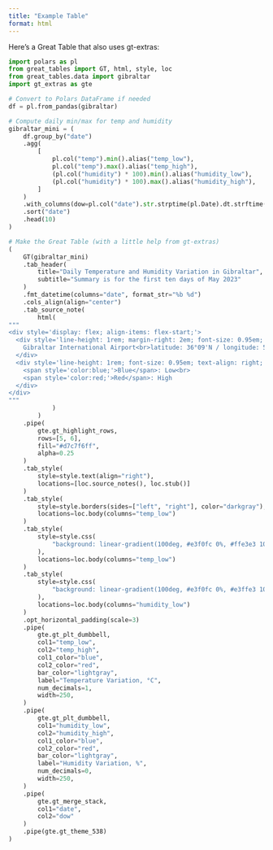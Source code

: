```yaml
--- 
title: "Example Table"
format: html
--- 
```


Here's a Great Table that also uses gt-extras:

```python
import polars as pl
from great_tables import GT, html, style, loc
from great_tables.data import gibraltar
import gt_extras as gte

# Convert to Polars DataFrame if needed
df = pl.from_pandas(gibraltar)

# Compute daily min/max for temp and humidity
gibraltar_mini = (
    df.group_by("date")
    .agg(
        [
            pl.col("temp").min().alias("temp_low"),
            pl.col("temp").max().alias("temp_high"),
            (pl.col("humidity") * 100).min().alias("humidity_low"),
            (pl.col("humidity") * 100).max().alias("humidity_high"),
        ]
    )
    .with_columns(dow=pl.col("date").str.strptime(pl.Date).dt.strftime("%a"))
    .sort("date")
    .head(10)
)

# Make the Great Table (with a little help from gt-extras)
(
    GT(gibraltar_mini)
    .tab_header(
        title="Daily Temperature and Humidity Variation in Gibraltar",
        subtitle="Summary is for the first ten days of May 2023"
    )
    .fmt_datetime(columns="date", format_str="%b %d")
    .cols_align(align="center")
    .tab_source_note(
        html(
"""
<div style='display: flex; align-items: flex-start;'>
  <div style='line-height: 1rem; margin-right: 2em; font-size: 0.95em; text-align: left;'>
    Gibraltar International Airport<br>latitude: 36°09'N / longitude: 5°21'W / elevation: 5 m
  </div>
  <div style='line-height: 1rem; font-size: 0.95em; text-align: right; margin-left: auto;'>
    <span style='color:blue;'>Blue</span>: Low<br>
    <span style='color:red;'>Red</span>: High
  </div>
</div>
"""
            )
        )
    .pipe(
        gte.gt_highlight_rows,
        rows=[5, 6],
        fill="#d7c7f6ff",
        alpha=0.25
    )
    .tab_style(
        style=style.text(align="right"),
        locations=[loc.source_notes(), loc.stub()]
    )
    .tab_style(
        style=style.borders(sides=["left", "right"], color="darkgray"),
        locations=loc.body(columns="temp_low")
    )
    .tab_style(
        style=style.css(
            "background: linear-gradient(100deg, #e3f0fc 0%, #ffe3e3 100%);"
        ),
        locations=loc.body(columns="temp_low")
    )
    .tab_style(
        style=style.css(
            "background: linear-gradient(100deg, #e3f0fc 0%, #e3ffe3 100%);"
        ),
        locations=loc.body(columns="humidity_low")
    )
    .opt_horizontal_padding(scale=3)
    .pipe(
        gte.gt_plt_dumbbell,
        col1="temp_low",
        col2="temp_high",
        col1_color="blue",
        col2_color="red",
        bar_color="lightgray",
        label="Temperature Variation, °C",
        num_decimals=1,
        width=250,
    )
    .pipe(
        gte.gt_plt_dumbbell,
        col1="humidity_low",
        col2="humidity_high",
        col1_color="blue",
        col2_color="red",
        bar_color="lightgray",
        label="Humidity Variation, %",
        num_decimals=0,
        width=250,
    )
    .pipe(
        gte.gt_merge_stack,
        col1="date",
        col2="dow"
    )
    .pipe(gte.gt_theme_538)
)
```

